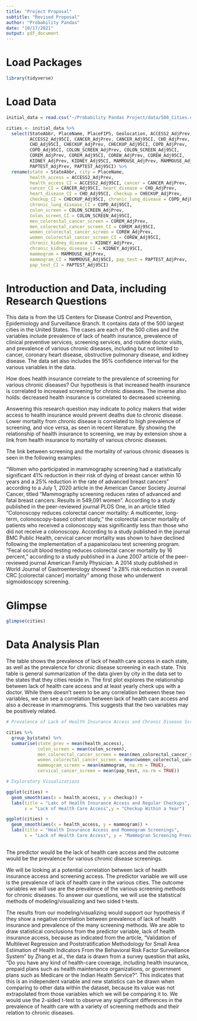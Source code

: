```yaml
---
title: "Project Proposal"
subtitle: "Revised Proposal"
author: "Probability Pandas"
date: "10/17/2021"
output: pdf_document
---
```


# Load Packages

```r
library(tidyverse)
``` 

# Load Data
```r

initial_data = read.csv("~/Probability Pandas Project/data/500_Cities.csv")

cities <- initial_data %>%
  select(StateAbbr, PlaceName, PlaceFIPS, Geolocation, ACCESS2_AdjPrev, 
         ACCESS2_Adj95CI, CANCER_AdjPrev, CANCER_Adj95CI, CHD_AdjPrev, 
         CHD_Adj95CI, CHECKUP_AdjPrev, CHECKUP_Adj95CI, COPD_AdjPrev, 
         COPD_Adj95CI, COLON_SCREEN_AdjPrev, COLON_SCREEN_Adj95CI, 
         COREM_AdjPrev, COREM_Adj95CI, COREW_AdjPrev, COREW_Adj95CI, 
         KIDNEY_AdjPrev, KIDNEY_Adj95CI, MAMMOUSE_AdjPrev, MAMMOUSE_Adj95CI, 
         PAPTEST_AdjPrev, PAPTEST_Adj95CI) %>%
  rename(state = StateAbbr, city = PlaceName, 
         health_access = ACCESS2_AdjPrev, 
         health_access_CI = ACCESS2_Adj95CI, cancer = CANCER_AdjPrev, 
         cancer_CI = CANCER_Adj95CI, heart_disease = CHD_AdjPrev, 
         heart_disease_CI = CHD_Adj95CI, checkup = CHECKUP_AdjPrev, 
         checkup_CI = CHECKUP_Adj95CI, chronic_lung_disease = COPD_AdjPrev,
         chronic_lung_disease_CI = COPD_Adj95CI, 
         colon_screen = COLON_SCREEN_AdjPrev, 
         colon_screen_CI = COLON_SCREEN_Adj95CI, 
         men_colorectal_cancer_screen = COREM_AdjPrev, 
         men_colorectal_cancer_screen_CI = COREM_Adj95CI, 
         women_colorectal_cancer_screen = COREW_AdjPrev, 
         women_colorectal_cancer_screen_CI = COREW_Adj95CI, 
         chronic_kidney_disease = KIDNEY_AdjPrev, 
         chronic_kidney_disease_CI = KIDNEY_Adj95CI, 
         mammogram = MAMMOUSE_AdjPrev, 
         mammogram_CI = MAMMOUSE_Adj95CI, pap_test = PAPTEST_AdjPrev, 
         pap_test_CI = PAPTEST_Adj95CI)

```

# Introduction and Data, including Research Questions

This data is from the US Centers for Disease Control and Prevention, Epidemiology and Surveillance Branch. It contains data of the 500 largest cities in the United States. The cases are each of the 500 cities and the variables include prevalence of lack of health insurance, prevalence of clinical preventive services, screening services, and routine doctor visits, and prevalence of various chronic diseases, including but not limited to cancer, coronary heart disease, obstructive pulmonary disease, and kidney disease. The data set also includes the 95% confidence interval for the various variables in the data.

How does health insurance correlate to the prevalence of screening for various chronic diseases? Our hypothesis is that increased health insurance is correlated to increased screening for chronic diseases. The inverse also holds: decreased health insurance is correlated to decreased screening.

Answering this research question may indicate to policy makers that wider access to health insurance would prevent deaths due to chronic disease. Lower mortality from chronic disease is correlated to high prevalence of screening, and vice versa, as seen in recent literature. By showing the relationship of health insurance to screening, we may by extension show a link from health insurance to mortality of various chronic diseases. 

The link between screening and the mortality of various chronic diseases is seen in the following examples:

“Women who participated in mammography screening had a statistically significant 41% reduction in their risk of dying of breast cancer within 10 years and a 25% reduction in the rate of advanced breast cancers” according to a July 1, 2020 article in the American Cancer Society Journal Cancer, titled “Mammography screening reduces rates of advanced and fatal breast cancers: Results in 549,091 women”. According to a study published in the peer-reviewed journal PLOS One, in an article titled “Colonoscopy reduces colorectal cancer mortality: A multicenter, long-term, colonoscopy-based cohort study,” the colorectal cancer mortality of patients who received a colonoscopy was significantly less than those who did not receive a colonoscopy. According to a study published in the journal BMC Public Health, cervical cancer mortality was shown to have declined following the implementation of a papanicolaou test screening program. “Fecal occult blood testing reduces colorectal cancer mortality by 16 percent,” according to a study published in a June 2007 article of the peer-reviewed journal American Family Physician. A 2014 study published in World Journal of Gastroenterology showed “a 28% risk reduction in overall CRC [colorectal cancer] mortality” among those who underwent sigmoidoscopy screening.

# Glimpse

```r

glimpse(cities)

```

# Data Analysis Plan

The table shows the prevalence of lack of health care access in each state, as well as the prevalence for chronic disease screening in each state. This table is general summarization of the data given by city in the data set to the states that they cities reside in. The first plot explores the relationship between lack of health care access and at least yearly check ups with a doctor. While there doesn't seem to be any correlation between these two variables, we can see a correlation between lack of health care access and also a decrease in mammograms. This suggests that the two variables may be positively related. 

```r

# Prevalence of Lack of Health Insurance Access and Chronic Disease Screening by State

cities %>%
  group_by(state) %>%
  summarise(state_prev = mean(health_access), 
            colon_screen = mean(colon_screen), 
            men_colorectal_cancer_screen = mean(men_colorectal_cancer_screen), 
            women_colorectal_cancer_screen = mean(women_colorectal_cancer_screen), 
            mammogram_screen = mean(mammogram, na.rm = TRUE), 
            cervical_cancer_screen = mean(pap_test, na.rm = TRUE))

# Exploratory Visualizations

ggplot(cities) +
  geom_smooth(aes(x = health_access, y = checkup)) +
  labs(title = "Lakc of Health Insurance Access and Regular Checkups", 
       x = "Lack of Health Care Access",y = "Checkup Within a Year")

ggplot(cities) +
  geom_smooth(aes(x = health_access, y = mammogram)) +
  labs(title = "Health Insurance Access and Mommogram Screenings", 
       x = "Lack of Health Care Access", y = "Mammogran Screening Prevalence")
  

```

The predictor would be the lack of health care access and the outcome would be the prevalence for various chronic disease screenings. 

We will be looking at a potential correlation between lack of health insurance access and screening access. The predictor variable we will use is the prevalence of lack of health care in the various cities. The outcome variables we will use are the prevalence of the various screening methods for chronic diseases. To answer our questions, we will use the statistical methods of modeling/visualizing and two sided t-tests. 

The results from our modeling/visualizing would support our hypothesis if they show a negative correlation between prevalence of lack of health insurance and prevalence of the many screening methods. We are able to draw statistical conclusions from the predictor variable, lack of health insurance access, because as indicated from the article, "Validation of Multilevel Regression and Poststratification Methodology for Small Area Estimation of Health Indicators From the Behavioral Risk Factor Surveillance System" by Zhang et al., the data is drawn from a survey question that asks, "Do you have any kind of health-care coverage, including health insurance, prepaid plans such as health maintenance organizations, or government plans such as Medicare or the Indian Health Service?". This indicates that this is an independent variable and new statistics can be drawn when comparing to other data within the dataset, because its value was not extrapolated from those variables which we will be comparing it to. We would use the 2-sided t-test to observe any significant differences in the prevalence of health care with a variety of screening methods and their relation to chronic diseases. 

